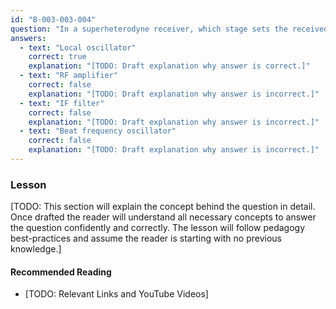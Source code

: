 ```yaml
---
id: "B-003-003-004"
question: "In a superheterodyne receiver, which stage sets the received frequency?"
answers:
  - text: "Local oscillator"
    correct: true
    explanation: "[TODO: Draft explanation why answer is correct.]"
  - text: "RF amplifier"
    correct: false
    explanation: "[TODO: Draft explanation why answer is incorrect.]"
  - text: "IF filter"
    correct: false
    explanation: "[TODO: Draft explanation why answer is incorrect.]"
  - text: "Beat frequency oscillator"
    correct: false
    explanation: "[TODO: Draft explanation why answer is incorrect.]"
---
```


### Lesson

[TODO: This section will explain the concept behind the question in detail. Once drafted the reader will understand all necessary concepts to answer the question confidently and correctly. The lesson will follow pedagogy best-practices and assume the reader is starting with no previous knowledge.]

#### Recommended Reading

- [TODO: Relevant Links and YouTube Videos]
